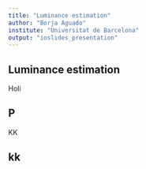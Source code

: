 ```yaml
---
title: "Luminance estimation"
author: "Borja Aguado"
institute: "Universitat de Barcelona"
output: "ioslides_presentation"
---
```


## Luminance estimation

Holi

## P

KK

## kk